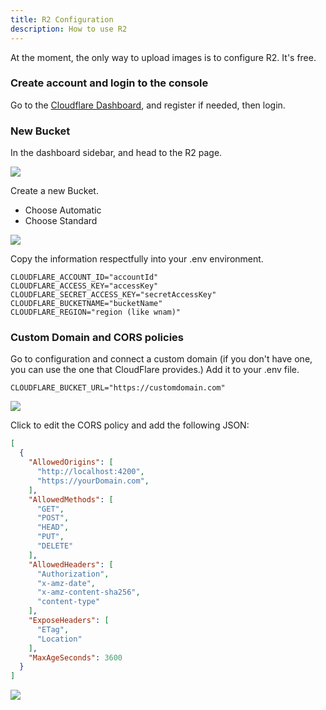 ```yaml
---
title: R2 Configuration
description: How to use R2
---
```



At the moment, the only way to upload images is to configure R2. It's free.<br />

<Steps>

### Create account and login to the console

Go to the [Cloudflare Dashboard](https://dash.cloudflare.com/r2/overview), and register if needed, then login.

### New Bucket

In the dashboard sidebar, and head to the R2 page.

<img src="https://github.com/user-attachments/assets/6d540494-b439-4715-9e8c-615e1f734aef" />

Create a new Bucket.
- Choose Automatic
- Choose Standard

<img src="https://github.com/user-attachments/assets/f679ff9f-1a9c-4d09-b663-2fa2baadea93" />

Copy the information respectfully into your .env environment.

```dotenv
CLOUDFLARE_ACCOUNT_ID="accountId"
CLOUDFLARE_ACCESS_KEY="accessKey"
CLOUDFLARE_SECRET_ACCESS_KEY="secretAccessKey"
CLOUDFLARE_BUCKETNAME="bucketName"
CLOUDFLARE_REGION="region (like wnam)"
```

### Custom Domain and CORS policies

Go to configuration and connect a custom domain (if you don't have one, you can use the one that CloudFlare provides.)
Add it to your .env file.

```dotenv
CLOUDFLARE_BUCKET_URL="https://customdomain.com"
```

<img src="https://github.com/user-attachments/assets/a7bff532-f69b-4095-bb66-e46b7d3b14bd" />

Click to edit the CORS policy and add the following JSON:

```json
[
  {
    "AllowedOrigins": [
      "http://localhost:4200",
      "https://yourDomain.com",
    ],
    "AllowedMethods": [
      "GET",
      "POST",
      "HEAD",
      "PUT",
      "DELETE"
    ],
    "AllowedHeaders": [
      "Authorization",
      "x-amz-date",
      "x-amz-content-sha256",
      "content-type"
    ],
    "ExposeHeaders": [
      "ETag",
      "Location"
    ],
    "MaxAgeSeconds": 3600
  }
]
```

<img src="https://github.com/user-attachments/assets/1f84fe71-dd2d-4ca6-92bf-6193d36c9b54" />

</Steps>
